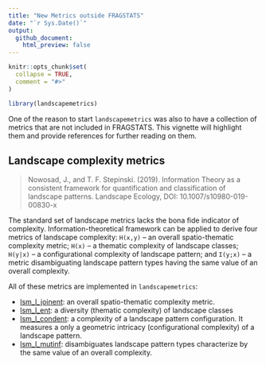 ```yaml
---
title: "New Metrics outside FRAGSTATS"
date: "`r Sys.Date()`"
output:
  github_document:
    html_preview: false
---
```


```r
knitr::opts_chunk$set(
  collapse = TRUE,
  comment = "#>"
)
```

```r
library(landscapemetrics)
```

One of the reason to start `landscapemetrics` was also to have a collection of metrics that are not included in FRAGSTATS. This vignette will highlight them and provide references for further reading on them.

## Landscape complexity metrics

> Nowosad, J., and T. F. Stepinski. (2019). Information Theory as a consistent framework for quantification and classification of landscape patterns. Landscape Ecology, DOI: 10.1007/s10980-019-00830-x

The standard set of landscape metrics lacks the bona fide indicator of complexity. Information-theoretical framework can be applied to derive four metrics of landscape complexity: `H(x,y)` -- an overall spatio-thematic complexity metric; `H(x)` -- a thematic complexity of landscape classes; `H(y|x)` -- a configurational complexity of landscape pattern; and `I(y;x)` -- a metric disambiguating landscape pattern types having the same value of an overall complexity.

All of these metrics are implemented in `landscapemetrics`:

- [lsm_l_joinent](https://r-spatialecology.github.io/landscapemetrics/reference/lsm_l_joinent.html): an overall spatio-thematic complexity metric.
- [lsm_l_ent](https://r-spatialecology.github.io/landscapemetrics/reference/lsm_l_ent.html): a diversity (thematic complexity) of landscape classes
- [lsm_l_condent](https://r-spatialecology.github.io/landscapemetrics/reference/lsm_l_condent.html): a complexity of a landscape pattern configuration. It measures a only a geometric intricacy (configurational complexity) of a landscape pattern.
- [lsm_l_mutinf](https://r-spatialecology.github.io/landscapemetrics/reference/lsm_l_mutinf.html):  disambiguates landscape pattern types characterize by the same value of an overall complexity.
